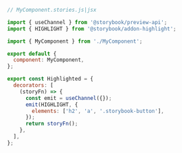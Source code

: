 ```js
// MyComponent.stories.js|jsx

import { useChannel } from '@storybook/preview-api';
import { HIGHLIGHT } from '@storybook/addon-highlight';

import { MyComponent } from './MyComponent';

export default {
  component: MyComponent,
};

export const Highlighted = {
  decorators: [
    (storyFn) => {
      const emit = useChannel({});
      emit(HIGHLIGHT, {
        elements: ['h2', 'a', '.storybook-button'],
      });
      return storyFn();
    },
  ],
};
```
